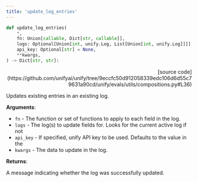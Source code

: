 ```yaml
---
title: 'update_log_entries'
---
```


```python
def update_log_entries(
    *,
    fn: Union[callable, Dict[str, callable]],
    logs: Optional[Union[int, unify.Log, List[Union[int, unify.Log]]]] = None,
    api_key: Optional[str] = None,
    **kwargs,
) -> Dict[str, str]:
```

<p align="right">[source code](https://github.com/unifyai/unify/tree/9eccfc50d912058339edc106d6d55c79631a90cd/unify/evals/utils/compositions.py#L36)</p>

Updates existing entries in an existing log.

**Arguments**:

- `fn` - The function or set of functions to apply to each field in the log.
- `logs` - The log(s) to update fields for. Looks for the current active log if not
- `api_key` - If specified, unify API key to be used. Defaults to the value in the
- `kwargs` - The data to update in the log.



**Returns**:

A message indicating whether the log was successfully updated.